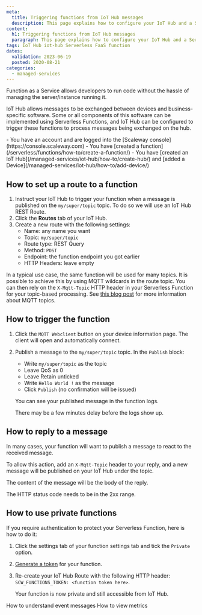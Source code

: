 ```yaml
---
meta:
  title: Triggering functions from IoT Hub messages
  description: This page explains how to configure your IoT Hub and a Serverless function to trigger the function when a message is published on the Hub.
content:
  h1: Triggering functions from IoT Hub messages
  paragraph: This page explains how to configure your IoT Hub and a Serverless function to trigger the function when a message is published on the Hub.
tags: IoT Hub iot-hub Serverless FaaS function
dates:
  validation: 2023-06-19
  posted: 2020-08-21
categories:
  - managed-services
---
```


Function as a Service allows developers to run code without the hassle of managing the server/instance running it.

IoT Hub allows messages to be exchanged between devices and business-specific software. Some or all components of this software can be implemented using Serverless Functions, and IoT Hub can be configured to trigger these functions to process messages being exchanged on the hub.

<Macro id="iam-requirements" />

<Message type="requirement">
  - You have an account and are logged into the [Scaleway console](https://console.scaleway.com)
  - You have [created a function](/serverless/functions/how-to/create-a-function/)
  - You have [created an IoT Hub](/managed-services/iot-hub/how-to/create-hub/) and [added a Device](/managed-services/iot-hub/how-to/add-device/)
</Message>

## How to set up a route to a function

1. Instruct your IoT Hub to trigger your function when a message is published on the `my/super/topic` topic. To do so we will use an IoT Hub REST Route.
2. Click the **Routes** tab of your IoT Hub.
3. Create a new route with the following settings:
    - Name: any name you want
    - Topic: `my/super/topic`
    - Route type: REST Query
    - Method: `POST`
    - Endpoint: the function endpoint you got earlier
    - HTTP Headers: leave empty

In a typical use case, the same function will be used for many topics. It is possible to achieve this by using MQTT wildcards in the route topic. You can then rely on the `X-Mqtt-Topic` HTTP header in your Serverless Function for your topic-based processing. See [this blog post](https://www.scaleway.com/en/blog/scaleway-iot-hub-introduction-to-mqtt-topics/) for more information about MQTT topics.

## How to trigger the function

1. Click the `MQTT Webclient` button on your device information page. The client will open and automatically connect.
2. Publish a message to the `my/super/topic` topic. In the `Publish` block:
    - Write `my/super/topic` as the topic
    - Leave QoS as 0
    - Leave Retain unticked
    - Write `Hello World !` as the message
    - Click `Publish` (no confirmation will be issued)

    You can see your published message in the function logs.

    <Message type="note">
      There may be a few minutes delay before the logs show up.
    </Message>

## How to reply to a message

In many cases, your function will want to publish a message to react to the received message.

To allow this action, add an `X-Mqtt-Topic` header to your reply, and a new message will be published on your IoT Hub under the topic.

The content of the message will be the body of the reply. 

<Message type="important">
  The HTTP status code needs to be in the 2xx range.
</Message>


## How to use private functions

If you require authentication to protect your Serverless Function, here is how to do it:

1. Click the settings tab of your function settings tab and tick the `Private` option.
2. [Generate a token](/serverless/functions/how-to/create-auth-token-from-console/) for your function.
3. Re-create your IoT Hub Route with the following HTTP header: `SCW_FUNCTIONS_TOKEN: <function token here>`.

    Your function is now private and still accessible from IoT Hub.

<Navigation title="See Also">
  <PreviousButton to="/managed-services/iot-hub/how-to/understand-event-messages/">How to understand event messages</PreviousButton>
  <NextButton to="/managed-services/iot-hub/how-to/view-metrics/">How to view metrics</NextButton>
</Navigation>
